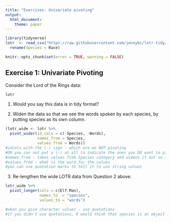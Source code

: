 ```yaml
---
title: "Exercises: Univariate pivoting"
output: 
  html_document:
    theme: paper
---
```


```r
library(tidyverse)
lotr  <- read_csv("https://raw.githubusercontent.com/jennybc/lotr-tidy/master/data/lotr_tidy.csv") %>% 
  rename(Species = Race)
```

<!---The following chunk allows errors when knitting--->

```r
knitr::opts_chunk$set(error = TRUE, warning = FALSE)
```


## Exercise 1: Univariate Pivoting

Consider the Lord of the Rings data:

```r
lotr
```

1. Would you say this data is in tidy format?

   <!-- Describe why or why not in this space. -->

2. Widen the data so that we see the words spoken by each species, by putting species as its own column.

```r


(lotr_wide <- lotr %>% 
  pivot_wider(id_cols = c(-Species, -Words), 
              names_from = Species, 
              values_from = Words))
#idcols with the (-) sign - which are we NOT pivoting
#OR you can not put a (-) at all to indicate the ones you DO want to pivot
#names_from - takes values from Species category and widens it out so that each unique value from species makes the name of a new column
#values_from - what is the word for the values
#you can use quotation marks to tell it to use string values
```

3. Re-lengthen the wide LOTR data from Question 2 above.

```r
lotr_wide %>% 
  pivot_longer(cols = c(Elf:Man), 
               names_to  = "species", 
               values_to = "words")

#when you give character values - use quotations
#if you didn't use quotations, R would think that species is an object
```
